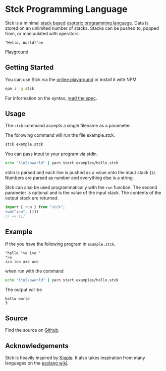 

# Stck Programming Language

Stck is a minimal [stack
based](https://en.wikipedia.org/wiki/Stack-oriented_programming) [esoteric
programming language](https://esolangs.org/wiki/Esoteric_programming_language).
Data is stored on an unlimited number of stacks. Stacks can be pushed to,
popped from, or manipulated with operators.

```
"Hello, World!">o
```

<ButtonLink to="/playground" primary={1}>Playground</ButtonLink>

## Getting Started

You can use Stck via the [online playground](/playground) or install it with NPM.

```sh
npm i -g stck
```

For information on the syntax, [read the spec](/spec).

## Usage

The `stck` command accepts a single filename as a parameter.

The following command will run the file example.stck.

```sh
stck example.stck
```

You can pass input to your program via stdin.

```sh
echo "1\n2\nworld" | yarn start examples/hello.stck
```

stdin is parsed and each line is pushed as a value onto the input stack (`i`).
Numbers are parsed as number and everything else is a string.

Stck can also be used programmatically with the `run` function. The second
parameter is optional and is the value of the input stack. The contents of the
output stack are returned.

```ts
import { run } from "stck";
run("i>o", [1])
// => [1]
```

## Example

If the you have the following program in `example.stck`.

```
"hello ">o i>o "
">o
i>a i>a a+a a>o
```

when run with the command

```sh
echo "1\n2\nworld" | yarn start examples/hello.stck
```

The output will be

```
hello world
3
```

## Source

Find the source on [Github](https://github.com/coffee-cup/stck).

## Acknowledgements

Stck is heavily inspired by [Kipple](https://esolangs.org/wiki/Kipple). It also
takes inspiration from many languages on the [esolang
wiki](https://esolangs.org/wiki/Language_list).

